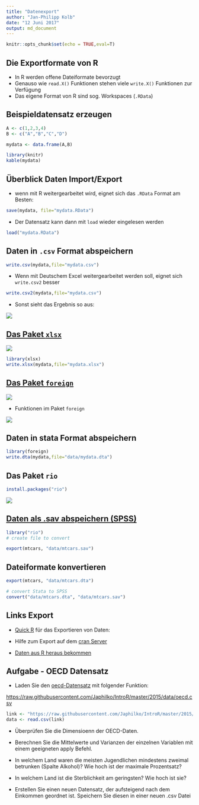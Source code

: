 ```yaml
---
title: "Datenexport"
author: "Jan-Philipp Kolb"
date: "12 Juni 2017"
output: md_document
---
```


```r
knitr::opts_chunk$set(echo = TRUE,eval=T)
```


## Die Exportformate von R

-  In R werden offene Dateiformate bevorzugt
-  Genauso wie `read.X()` Funktionen stehen viele `write.X()` Funktionen zur Verfügung
-  Das eigene Format von R sind sog. Workspaces (`.RData`)

## Beispieldatensatz erzeugen

```r
A <- c(1,2,3,4)
B <- c("A","B","C","D")

mydata <- data.frame(A,B)
```


```r
library(knitr)
kable(mydata)
```



## Überblick Daten Import/Export

- wenn mit R weitergearbeitet wird, eignet sich das `.RData` Format am Besten:

```r
save(mydata, file="mydata.RData")
```

- Der Datensatz kann dann mit `load` wieder eingelesen werden

```r
load("mydata.RData")
```


## Daten in `.csv` Format abspeichern

```r
write.csv(mydata,file="mydata.csv") 
```

- Wenn mit Deutschem Excel weitergearbeitet werden soll, eignet sich  `write.csv2` besser

```r
write.csv2(mydata,file="mydata.csv") 
```

- Sonst sieht das Ergebnis so aus:

![](https://github.com/Japhilko/RInterfaces/raw/master/slides/figure/csvDeutsch.PNG)

## [Das Paket `xlsx`](http://www.sthda.com/english/wiki/r-xlsx-package-a-quick-start-guide-to-manipulate-excel-files-in-r#read-an-excel-file)

![](https://github.com/Japhilko/RInterfaces/raw/master/slides/figure/sthda.PNG)


```r
library(xlsx)
write.xlsx(mydata,file="mydata.xlsx") 
```

## [Das Paket `foreign`](https://www.r-bloggers.com/readingwriting-stata-dta-files-with-foreign/)

![](https://github.com/Japhilko/RInterfaces/raw/master/slides/figure/isRstata.PNG)

- Funktionen im Paket `foreign`

![](https://github.com/Japhilko/RInterfaces/raw/master/slides/figure/Funktionenforeign.PNG)


## Daten in stata Format abspeichern

```r
library(foreign)
write.dta(mydata,file="data/mydata.dta") 
```

## Das Paket `rio`

```r
install.packages("rio")
```

![](https://github.com/Japhilko/RInterfaces/raw/master/slides/figure/ImportExport.PNG)

## [Daten als .sav abspeichern (SPSS)](https://cran.r-project.org/web/packages/rio/vignettes/rio.html)

```r
library("rio")
# create file to convert

export(mtcars, "data/mtcars.sav")
```


## Dateiformate konvertieren

```r
export(mtcars, "data/mtcars.dta")

# convert Stata to SPSS
convert("data/mtcars.dta", "data/mtcars.sav")
```


## Links Export

- [Quick R](http://www.statmethods.net/input/exportingdata.html) für das Exportieren von Daten:

- Hilfe zum Export auf dem [cran Server](http://cran.r-project.org/doc/manuals/r-release/R-data.pdf)

- [Daten aus R heraus bekommen](https://www.stat.ubc.ca/~jenny/STAT545A/block05_getNumbersOut.html)


## Aufgabe - OECD Datensatz

- Laden Sie den [oecd-Datensatz](https://raw.githubusercontent.com/Japhilko/IntroR/master/2015/data/oecd.csv) mit folgender Funktion:

<https://raw.githubusercontent.com/Japhilko/IntroR/master/2015/data/oecd.csv>

```r
link <- "https://raw.githubusercontent.com/Japhilko/IntroR/master/2015/data/oecd.csv"
data <- read.csv(link)
```

- Überprüfen Sie die Dimensioenn der OECD-Daten.

- Berechnen Sie die Mittelwerte und Varianzen der einzelnen
Variablen mit einem geeigneten apply Befehl.

- In welchem Land waren die meisten Jugendlichen mindestens
zweimal betrunken (Spalte Alkohol)? Wie hoch ist der maximale Prozentsatz?

- In welchem Land ist die Sterblichkeit am geringsten? Wie
hoch ist sie?

- Erstellen Sie einen neuen Datensatz, der aufsteigend nach
dem Einkommen geordnet ist. Speichern Sie diesen in einer
neuen .csv Datei